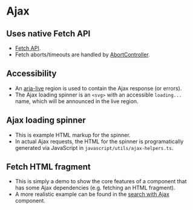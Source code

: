 
# Ajax

## Uses native Fetch API
- [Fetch API](https://developer.mozilla.org/en-US/docs/Web/API/Fetch_API).
- Fetch aborts/timeouts are handled by [AbortController](https://developer.mozilla.org/en-US/docs/Web/API/AbortController).

## Accessibility
- An [aria-live](https://developer.mozilla.org/en-US/docs/Web/Accessibility/ARIA/ARIA_Live_Regions) region is used to contain the Ajax response (or errors).
- The Ajax loading spinner is an `<svg>` with an accessible `loading...` name, which will be announced in the live region.

## Ajax loading spinner
- This is example HTML markup for the spinner.
- In actual Ajax requests, the HTML for the spinner is programatically generated via JavaScript in `javascript/utils/ajax-helpers.ts`.

<Preview>
    <Story id="components-ajax--ajax-spinner" />
</Preview>

## Fetch HTML fragment
- This is simply a demo to show the core features of a component that has some Ajax dependencies (e.g. fetching an HTML fragment).
- A more realistic example can be found in the [search with Ajax](/story/components-search--search-with-ajax) component.

<Preview>
    <Story id="components-ajax--fetch-html" />
</Preview>
